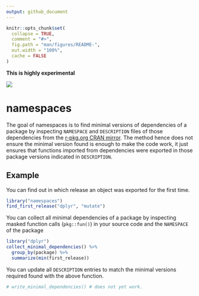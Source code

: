 ```yaml
---
output: github_document
---
```


<!-- README.md is generated from README.Rmd. Please edit that file -->

```r
knitr::opts_chunk$set(
  collapse = TRUE,
  comment = "#>",
  fig.path = "man/figures/README-",
  out.width = "100%",
  cache = FALSE
)
```

**This is highly experimental**

![](https://img.shields.io/badge/lifecycle-experimental-orange.svg)



# namespaces

The goal of namespaces is to find minimal versions of dependencies of a package 
by inspecting `NAMESPACE` and `DESCRIPTION` files of those dependencies from the 
[r-pkg.org CRAN mirror](https://github.com/cran). The method hence does not 
ensure the minimal version found is enough to make the code work, it just 
ensures that functions imported from dependencies were exported in those 
package versions indicated in `DESCRIPTION`. 


## Example

You can find out in which release an object was exported for the first time.
```r
library("namespaces")
find_first_release("dplyr", "mutate")
```

You can collect all minimal dependencies of a package by inspecting 
masked function calls (`pkg::fun()`) in your source code and the `NAMESPACE` of
the package
```r
library("dplyr")
collect_minimal_dependencies() %>%
  group_by(package) %>%
  summarize(min(first_release))
```

You can update all `DESCRIPTION` entries to match the minimal versions 
required found with the above function.
```r
# write_minimal_dependencies() # does not yet work.
```

